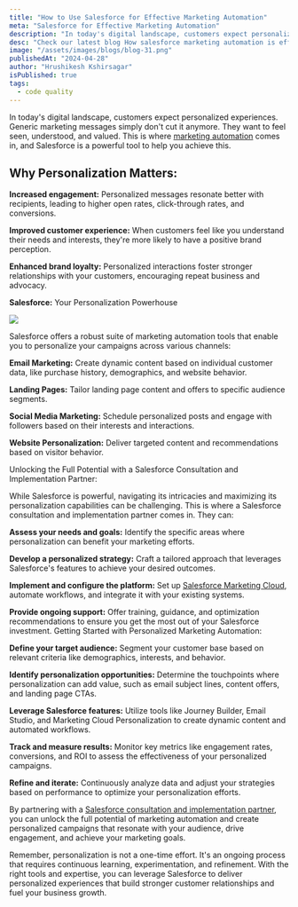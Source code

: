 ```yaml
---
title: "How to Use Salesforce for Effective Marketing Automation"
meta: "Salesforce for Effective Marketing Automation"
description: "In today's digital landscape, customers expect personalized experiences. Generic marketing messages simply don't cut it anymore. They want to feel seen, understood, and valued."
desc: "Check our latest blog How salesforce marketing automation is effective for growth of business."
image: "/assets/images/blogs/blog-31.png"
publishedAt: "2024-04-28"
author: "Hrushikesh Kshirsagar"
isPublished: true
tags:
  - code quality
---
```


In today's digital landscape, customers expect personalized experiences. Generic marketing messages simply don't cut it anymore. They want to feel seen, understood, and valued. This is where [marketing automation](http://www.cloudprism.in) comes in, and Salesforce is a powerful tool to help you achieve this.

## Why Personalization Matters:

**Increased engagement:** Personalized messages resonate better with recipients, leading to higher open rates, click-through rates, and conversions.

**Improved customer experience:** When customers feel like you understand their needs and interests, they're more likely to have a positive brand perception.

**Enhanced brand loyalty:** Personalized interactions foster stronger relationships with your customers, encouraging repeat business and advocacy.

**Salesforce:** Your Personalization Powerhouse

<Image src="/assets/images/blogs/blog-32.png" />

Salesforce offers a robust suite of marketing automation tools that enable you to personalize your campaigns across various channels:

**Email Marketing:** Create dynamic content based on individual customer data, like purchase history, demographics, and website behavior.

**Landing Pages:** Tailor landing page content and offers to specific audience segments.

**Social Media Marketing:** Schedule personalized posts and engage with followers based on their interests and interactions.

**Website Personalization:** Deliver targeted content and recommendations based on visitor behavior.

Unlocking the Full Potential with a Salesforce Consultation and Implementation
Partner:

While Salesforce is powerful, navigating its intricacies and maximizing its personalization capabilities can be challenging. This is where a Salesforce consultation and implementation partner comes in. They can:

**Assess your needs and goals:** Identify the specific areas where personalization can benefit your marketing efforts.

**Develop a personalized strategy:** Craft a tailored approach that leverages Salesforce's features to achieve your desired outcomes.

**Implement and configure the platform:** Set up [Salesforce Marketing Cloud](http://www.cloudprism.in), automate workflows, and integrate it with your existing systems.

**Provide ongoing support:** Offer training, guidance, and optimization recommendations to ensure you get the most out of your Salesforce investment.
Getting Started with Personalized Marketing Automation:

**Define your target audience:** Segment your customer base based on relevant criteria like demographics, interests, and behavior.

**Identify personalization opportunities:** Determine the touchpoints where personalization can add value, such as email subject lines, content offers, and landing page CTAs.

**Leverage Salesforce features:** Utilize tools like Journey Builder, Email Studio, and Marketing Cloud Personalization to create dynamic content and automated workflows.

**Track and measure results:** Monitor key metrics like engagement rates, conversions, and ROI to assess the effectiveness of your personalized campaigns.

**Refine and iterate:** Continuously analyze data and adjust your strategies based on performance to optimize your personalization efforts.

By partnering with a [Salesforce consultation and implementation partner](http://www.cloudprism.in), you can unlock the full potential of marketing automation and create personalized campaigns that resonate with your audience, drive engagement, and achieve your marketing goals.

Remember, personalization is not a one-time effort. It's an ongoing process that requires continuous learning, experimentation, and refinement. With the right tools and expertise, you can leverage Salesforce to deliver personalized experiences that build stronger customer relationships and fuel your business growth.
